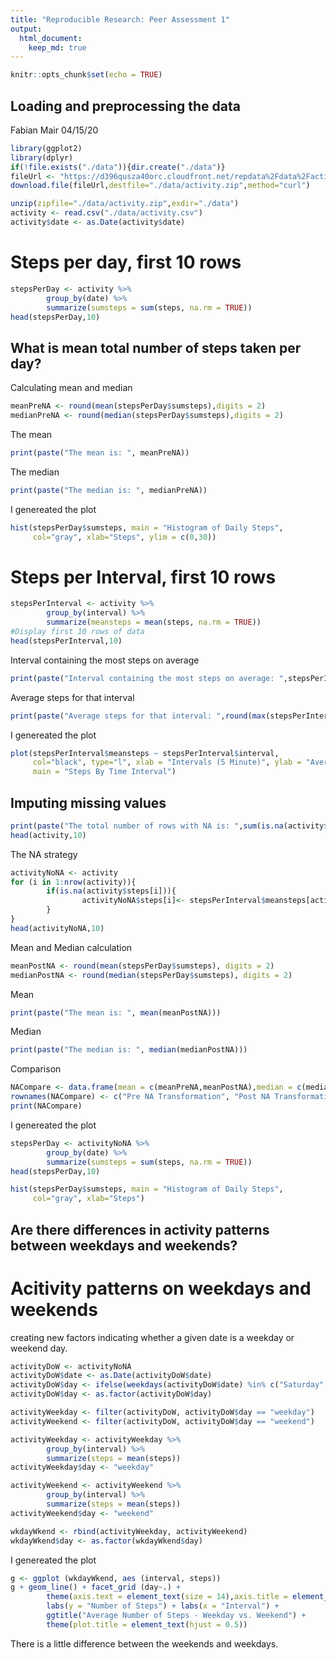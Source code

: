 ```yaml
---
title: "Reproducible Research: Peer Assessment 1"
output: 
  html_document:
    keep_md: true
---
```


```r
knitr::opts_chunk$set(echo = TRUE)
```

## Loading and preprocessing the data
Fabian Mair
04/15/20

```r
library(ggplot2)
library(dplyr)
if(!file.exists("./data")){dir.create("./data")}
fileUrl <- "https://d396qusza40orc.cloudfront.net/repdata%2Fdata%2Factivity.zip"
download.file(fileUrl,destfile="./data/activity.zip",method="curl")

unzip(zipfile="./data/activity.zip",exdir="./data")
activity <- read.csv("./data/activity.csv")
activity$date <- as.Date(activity$date)

```

# Steps per day, first 10 rows
```r
stepsPerDay <- activity %>%
        group_by(date) %>%
        summarize(sumsteps = sum(steps, na.rm = TRUE)) 
head(stepsPerDay,10)
```

## What is mean total number of steps taken per day?
Calculating mean and median
```r
meanPreNA <- round(mean(stepsPerDay$sumsteps),digits = 2)
medianPreNA <- round(median(stepsPerDay$sumsteps),digits = 2)
```

The mean
```r
print(paste("The mean is: ", meanPreNA))
```
The median
```r
print(paste("The median is: ", medianPreNA))
```

I genereated the plot
```r
hist(stepsPerDay$sumsteps, main = "Histogram of Daily Steps", 
     col="gray", xlab="Steps", ylim = c(0,30))
```

# Steps per Interval, first 10 rows
```r
stepsPerInterval <- activity %>%
        group_by(interval) %>%
        summarize(meansteps = mean(steps, na.rm = TRUE)) 
#Display first 10 rows of data
head(stepsPerInterval,10)
```

Interval containing the most steps on average
```r
print(paste("Interval containing the most steps on average: ",stepsPerInterval$interval[which.max(stepsPerInterval$meansteps)]))
```

Average steps for that interval
```r
print(paste("Average steps for that interval: ",round(max(stepsPerInterval$meansteps),digits=2)))
```

I genereated the plot
```r
plot(stepsPerInterval$meansteps ~ stepsPerInterval$interval,
     col="black", type="l", xlab = "Intervals (5 Minute)", ylab = "Average Number of Steps",
     main = "Steps By Time Interval")
```


## Imputing missing values
```r
print(paste("The total number of rows with NA is: ",sum(is.na(activity$steps))))
head(activity,10)
```


The NA strategy 
```r
activityNoNA <- activity  
for (i in 1:nrow(activity)){
        if(is.na(activity$steps[i])){
                activityNoNA$steps[i]<- stepsPerInterval$meansteps[activityNoNA$interval[i] == stepsPerInterval$interval]
        }
}
head(activityNoNA,10)
```

Mean and Median calculation
```r
meanPostNA <- round(mean(stepsPerDay$sumsteps), digits = 2)
medianPostNA <- round(median(stepsPerDay$sumsteps), digits = 2)
```

Mean
```r
print(paste("The mean is: ", mean(meanPostNA)))
```

Median
```r
print(paste("The median is: ", median(medianPostNA)))
```

Comparison
```r
NACompare <- data.frame(mean = c(meanPreNA,meanPostNA),median = c(medianPreNA,medianPostNA))
rownames(NACompare) <- c("Pre NA Transformation", "Post NA Transformation")
print(NACompare)
```

I genereated the plot
```r
stepsPerDay <- activityNoNA %>%
        group_by(date) %>%
        summarize(sumsteps = sum(steps, na.rm = TRUE)) 
head(stepsPerDay,10)
```

```r
hist(stepsPerDay$sumsteps, main = "Histogram of Daily Steps", 
     col="gray", xlab="Steps")
```

## Are there differences in activity patterns between weekdays and weekends?
# Acitivity patterns on weekdays and weekends 
creating new factors indicating whether a given date is a weekday or weekend day.
```r
activityDoW <- activityNoNA
activityDoW$date <- as.Date(activityDoW$date)
activityDoW$day <- ifelse(weekdays(activityDoW$date) %in% c("Saturday", "Sunday"), "weekend", "weekday")
activityDoW$day <- as.factor(activityDoW$day)

```

```r
activityWeekday <- filter(activityDoW, activityDoW$day == "weekday")
activityWeekend <- filter(activityDoW, activityDoW$day == "weekend")

activityWeekday <- activityWeekday %>%
        group_by(interval) %>%
        summarize(steps = mean(steps)) 
activityWeekday$day <- "weekday"

activityWeekend <- activityWeekend %>%
        group_by(interval) %>%
        summarize(steps = mean(steps)) 
activityWeekend$day <- "weekend"

wkdayWkend <- rbind(activityWeekday, activityWeekend)
wkdayWkend$day <- as.factor(wkdayWkend$day)

```

I genereated the plot
```r
g <- ggplot (wkdayWkend, aes (interval, steps))
g + geom_line() + facet_grid (day~.) + 
        theme(axis.text = element_text(size = 14),axis.title = element_text(size = 16)) + 
        labs(y = "Number of Steps") + labs(x = "Interval") + 
        ggtitle("Average Number of Steps - Weekday vs. Weekend") + 
        theme(plot.title = element_text(hjust = 0.5))
```


There is a little difference between the weekends and weekdays. 